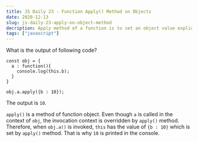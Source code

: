 ```yaml
---
title: JS Daily 23 - Function Apply() Method on Objects
date: 2020-12-13
slug: js-daily-23-apply-on-object-method
decription: Apply method of a function is to set an object value explicitly for that function.
tags: ["javascript"]
---
```



What is the output of following code?

```javascript{numberLines: true}
const obj = {
  a : function(){
    console.log(this.b);
  }
}

obj.a.apply({b : 10});
```

<Divider />

The output is `10`.

`apply()` is a method of function object. Even though `a` is called in the context of `obj`, the invocation context is overridden by `apply()` method. Therefore, when `obj.a()` is invoked, `this` has the value of `{b : 10}` which is set by `apply()` method. That is why `10` is printed in the console.
